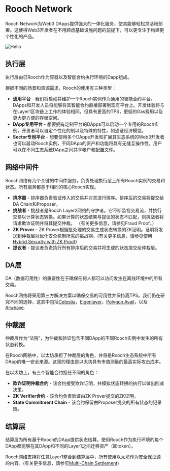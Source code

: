 # Rooch Network

Rooch Network为Web3 DApps提供强大的一体化服务，使其能够轻松灵活地部署。这使得Web3开发者在不用顾虑基础设施问题的前提下，可以更专注于构建更个性化的产品。


<Image
  src="/docs/rooch-network-architecture.png"
  alt="Hello"
  width={700}
  height={700}
  class="mx-auto my-8"
/>

## 执行层

执行层由已Rooch作为容器以及智能合约执行环境的Dapp组成。

根据不同的场景和资源需求，Rooch的使用有三种类型：


- **通用平台** - 我们将启动并维护一个Rooch实例作为通用的智能合约平台。DApps和开发人员将能够将其智能合约直接部署到现有平台上。开发体验将与在Layer1区块链上工作的体验相同，但具有更高的TPS，更低的Gas费用以及更大更方便的存储空间。
- **DApp专用平台** - 想要拥有定制平台的DApps可以启动一个专用的Rooch实例，开发者可以自定个性化的制以及特殊的特性，如通证经济模型。
- **Sector专用平台** - 想要使用多个DApps开发和扩展其生态系统的Web3开发者也可以启动Rooch实例，不同DApp的资产和功能将具有无缝互操作性，用户可以在不同生态系统DApp之间共享帐户和配置文件。

## 网络中间件

Rooch网络有几个关键的中间件服务，负责处理执行层上所有Rooch实例的交易和状态。所有服务都基于相同的核心Rooch实现。

- **排序器** - 排序器负责验证传入的交易并对其进行排序。排序后的交易将提交给DA Chain和Proposer。
- **挑战者** - 挑战者是Rooch Layer2网络的守护者。它不断监视交易流，并执行交易以计算状态转换。如果计算的状态结果与提议的状态不匹配，则挑战者将请求欺诈证明并将其提交仲裁。 （有关更多信息，请参见Fraud Proof。）
- **ZK Prover** - ZK Prover根据批处理的交易生成状态转换的ZK证明。证明将发送到仲裁层以优化安全机制所需的挑战期。(有关更多信息，请参见使用[Hybrid Security with ZK Proof](/docs/tech-highlights/hybrid-security))
- **提议者** - 提议者负责执行所有排序后的交易并将生成的状态提交给仲裁层。

## DA层

DA（数据可用性）的重要性在于确保任何人都可以访问发生在离线环境中的所有交易。

Rooch网络将采用第三方解决方案以确保交易的可用性并保持高TPS。我们仍在研究不同的选择，这其中包括[Celestia](https://celestia.org/)，[Eigenlayer](https://www.eigenlayer.xyz/)，[Polygon Avail](https://polygon.technology/blog-tags/polygon-avail)，以及[Arweave](https://www.arweave.org/).

## 仲裁层

仲裁层作为“法院”，为仲裁和验证包含不同DApp的不同Rooch实例中发生的所有状态转换。

在Rooch网络中，以太坊承担了仲裁层的角色，并将是Rooch生态系统中所有DApp的唯一安全来源。这里的理由是以太坊具有市值测量的最高实际攻击成本。

在以太坊上，有三个智能合约担任不同的角色：

- **欺诈证明仲裁合约** - 该合约接受欺诈证明，并模拟状态转换的执行以做出削减决策。
- **ZK Verifier合约** - 该合约负责验证由ZK Prover提交的ZK证明。
- **State Commitment Chain** - 该合约保留由Proposer提交的所有状态的记录链。

## 结算层

结算层为所有基于Rooch的DApp提供状态结算。使用Rooch作为执行环境的每个DApp都能够在其DApp和不同的Layer1之间迁移资产（即token）。

Rooch网络支持将任意Layer1整合到结算层中，所有使用以太坊作为安全保证源的内容。(有关更多信息，请参见[Multi-Chain Settlement](/docs/tech-highlights/multi-chain-settlement))
